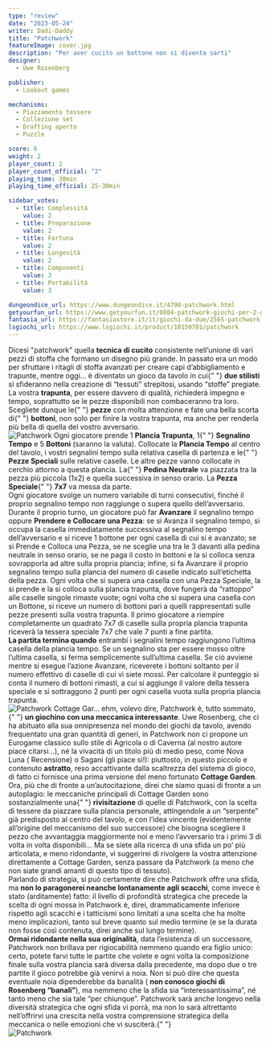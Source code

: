 ```yaml
---
type: "review"
date: "2023-05-24"
writer: Dadi-Daddy
title: "Patchwork"
featureImage: cover.jpg
description: "Per aver cucito un bottone non si diventa sarti"
designer:
  - Uwe Rosenberg

publisher:
  - Lookout games

mechanisms:
  - Piazzamento tessere
  - Collezione set
  - Drafting aperto
  - Puzzle

score: 6
weight: 2
player_count: 2
player_count_official: "2"
playing_time: 30min
playing_time_official: 25-30min

sidebar_votes:
  - title: Complessità
    value: 2
  - title: Preparazione
    value: 2
  - title: Fortuna
    value: 2
  - title: Longevità
    value: 2
  - title: Componenti
    value: 3
  - title: Portabilità
    value: 3

dungeondice_url: https://www.dungeondice.it/4790-patchwork.html
getyourfun_url: https://www.getyourfun.it/0804-patchwork-giochi-per-2-giocatori.html
fantasia_url: https://fantasiastore.it/it/giochi-da-due/2565-patchwork.html
lsgiochi_url: https://www.lsgiochi.it/product/10150701/patchwork
---
```


<Setting>
  Dicesi "patchwork" quella <strong>tecnica di cucito</strong> consistente
  nell’unione di vari pezzi di stoffa che formano un disegno più grande. In
  passato era un modo per sfruttare i ritagli di stoffa avanzati per creare capi
  d’abbigliamento e trapunte, mentre oggi… è diventato un gioco da tavolo in cui{" "}
  <strong>due stilisti</strong> si sfideranno nella creazione di “tessuti”
  strepitosi, usando “stoffe” pregiate. La vostra <strong>trapunta</strong>, per
  essere davvero di qualità, richiederà impegno e tempo, soprattutto se le pezze
  disponibili non combaceranno tra loro. Scegliete dunque le{" "}
  <strong>pezze</strong> con molta attenzione e fate una bella scorta di{" "}
  <strong>bottoni</strong>, non solo per finire la vostra trapunta, ma anche per
  renderla più bella di quella del vostro avversario.
  <br />
</Setting>

<img src="./game1.jpg" alt="Patchwork" />

<Rules>
  Ogni giocatore prende 1 <strong>Plancia Trapunta</strong>, 1{" "}
  <strong>Segnalino Tempo</strong> e 5 <strong>Bottoni</strong> (saranno la
  valuta). Collocate la <strong>Plancia Tempo</strong> al centro del tavolo, i
  vostri segnalini tempo sulla relativa casella di partenza e le{" "}
  <strong>Pezze Speciali</strong> sulle relative caselle. Le altre pezze vanno
  collocate in cerchio attorno a questa plancia. La{" "}
  <strong>Pedina Neutrale</strong> va piazzata tra la pezza più piccola (1x2) e
  quella successiva in senso orario. La <strong>Pezza Speciale</strong>{" "}
  <strong>7x7</strong> va messa da parte.
  <br />
  Ogni giocatore svolge un numero variabile di turni consecutivi, finché il
  proprio segnalino tempo non raggiunge o supera quello dell’avversario.
  <br />
  Durante il proprio turno, un giocatore può far <strong>Avanzare</strong> il
  segnalino tempo oppure <strong>Prendere e Collocare una Pezza</strong>: se si
  Avanza il segnalino tempo, si occupa la casella immediatamente successiva al
  segnalino tempo dell’avversario e si riceve 1 bottone per ogni casella di cui
  si è avanzato; se si Prende e Colloca una Pezza, se ne sceglie una tra le 3
  davanti alla pedina neutrale in senso orario, se ne paga il costo in bottoni e
  la si colloca senza sovrapporla ad altre sulla propria plancia; infine, si fa
  Avanzare il proprio segnalino tempo sulla plancia del numero di caselle
  indicato sull’etichetta della pezza. Ogni volta che si supera una casella con
  una Pezza Speciale, la si prende e la si colloca sulla plancia trapunta, dove
  fungerà da “rattoppo” alle caselle singole rimaste vuote; ogni volta che si
  supera una casella con un Bottone, si riceve un numero di bottoni pari a
  quelli rappresentati sulle pezze presenti sulla vostra trapunta. Il primo
  giocatore a riempire completamente un quadrato 7x7 di caselle sulla propria
  plancia trapunta riceverà la tessera speciale 7x7 che vale 7 punti a fine
  partita.
  <br />
  <strong>La partita termina quando</strong> entrambi i segnalini tempo
  raggiungono l’ultima casella della plancia tempo. Se un segnalino sta per
  essere mosso oltre l’ultima casella, si ferma semplicemente sull’ultima
  casella. Se ciò avviene mentre si esegue l’azione Avanzare, riceverete i
  bottoni soltanto per il numero effettivo di caselle di cui vi siete mossi. Per
  calcolare il punteggio si conta il numero di bottoni rimasti, a cui si
  aggiunge il valore della tessera speciale e si sottraggono 2 punti per ogni
  casella vuota sulla propria plancia trapunta.
  <br />
</Rules>

<img src="./game2.jpg" alt="Patchwork" />

<Feedback>
  Cottage Gar… ehm, volevo dire, Patchwork è, tutto sommato,{" "}
  <strong>un giochino con una meccanica interessante</strong>. Uwe Rosenberg,
  che ci ha abituato alla sua onnipresenza nel mondo dei giochi da tavolo,
  avendo frequentato una gran quantità di generi, in Patchwork non ci propone un
  Eurogame classico sullo stile di Agricola o di Caverna (al nostro autore piace
  citarsi…), né la vivacità di un titolo più di medio peso, come Nova Luna (
  <Link to="/reviews/nova-luna/">Recensione</Link>) o Sagani (gli piace sì!):
  piuttosto, in questo piccolo e contenuto <strong>astratto</strong>, reso accattivante
  dalla scaltrezza del sistema di gioco, di fatto ci fornisce una prima versione
  del meno fortunato <strong>Cottage Garden</strong>. Ora, più che di fronte a
  un’autocitazione, direi che siamo quasi di fronte a un autoplagio: le
  meccaniche principali di Cottage Garden sono sostanzialmente una{" "}
  <strong>rivisitazione</strong> di quelle di Patchwork, con la scelta di
  tessere da piazzare sulla plancia personale, attingendole a un “serpente” già
  predisposto al centro del tavolo, e con l’idea vincente (evidentemente
  all’origine del meccanismo del suo successore) che bisogna scegliere il pezzo
  che avvantaggia maggiormente noi e meno l’avversario tra i primi 3 di volta in
  volta disponibili… Ma se siete alla ricerca di una sfida un po’ più
  articolata, e meno ridondante, vi suggerirei di rivolgere la vostra attenzione
  direttamente a Cottage Garden, senza passare da Patchwork (a meno che non
  siate grandi amanti di questo tipo di tessuto).
  <br />
  Parlando di strategia, si può certamente dire che Patchwork offre una sfida,
  ma <strong>non lo paragonerei neanche lontanamente agli scacchi</strong>, come
  invece è stato (arditamente) fatto: il livello di profondità strategica che
  precede la scelta di ogni mossa in Patchwork è, direi, drammaticamente
  inferiore rispetto agli scacchi e i tatticismi sono limitati a una scelta che
  ha molte meno implicazioni, tanto sul breve quanto sul medio termine (e se la
  durata non fosse così contenuta, direi anche sul lungo termine).
  <br />
  <strong>Ormai ridondante nella sua originalità</strong>, data l’esistenza di
  un successore, Patchwork non brillava per rigiocabilità nemmeno quando era
  figlio unico: certo, potete farvi tutte le partite che volete e ogni volta la
  composizione finale sulla vostra plancia sarà diversa dalla precedente, ma
  dopo due o tre partite il gioco potrebbe già venirvi a noia. Non si può dire
  che questa eventuale noia dipenderebbe da banalità (
  <strong>non conosco giochi di Rosenberg “banali”</strong>), ma nemmeno che la
  sfida sia “interessantissima”, né tanto meno che sia tale “per chiunque”.
  Patchwork sarà anche longevo nella diversità strategica che ogni sfida vi
  porrà, ma non lo sarà altrettanto nell’offrirvi una crescita nella vostra
  comprensione strategica della meccanica o nelle emozioni che vi susciterà.{" "}
  <br />
</Feedback>

<img src="./game3.jpg" alt="Patchwork" />
